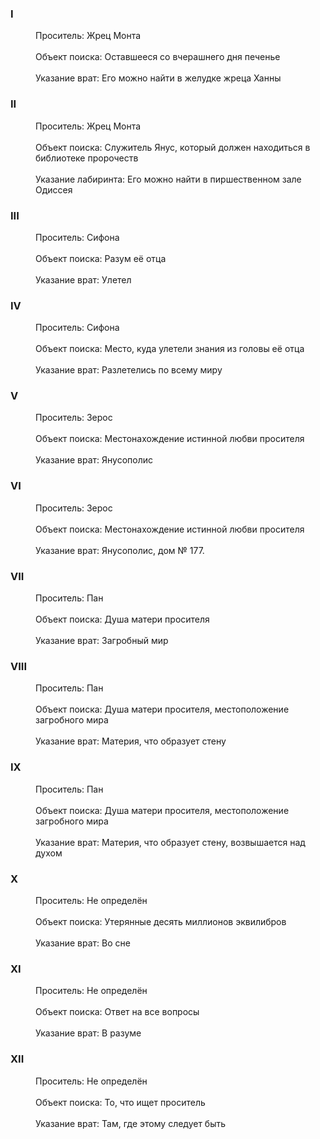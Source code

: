===I===
:Проситель: Жрец Монта
:<br />Объект поиска: Оставшееся со вчерашнего дня печенье
:<br />Указание врат: Его можно найти в желудке жреца Ханны

===II===
:Проситель: Жрец Монта
:<br />Объект поиска: Служитель Янус, который должен находиться в библиотеке пророчеств
:<br />Указание лабиринта: Его можно найти в пиршественном зале Одиссея

===III===
:Проситель: Сифона
:<br />Объект поиска: Разум её отца
:<br />Указание врат: Улетел

===IV===
:Проситель: Сифона
:<br />Объект поиска: Место, куда улетели знания из головы её отца
:<br />Указание врат: Разлетелись по всему миру

===V===
:Проситель: Зерос
:<br />Объект поиска: Местонахождение истинной любви просителя
:<br />Указание врат: Янусополис

===VI===
:Проситель: Зерос
:<br />Объект поиска: Местонахождение истинной любви просителя
:<br />Указание врат: Янусополис, дом №&nbsp;177.

===VII===
:Проситель: Пан
:<br />Объект поиска: Душа матери просителя
:<br />Указание врат: Загробный мир

===VIII===
:Проситель: Пан
:<br />Объект поиска: Душа матери просителя, местоположение загробного мира
:<br />Указание врат: Материя, что образует стену

===IX===
:Проситель: Пан
:<br />Объект поиска: Душа матери просителя, местоположение загробного мира
:<br />Указание врат: Материя, что образует стену, возвышается над духом

===X===
:Проситель: Не определён
:<br />Объект поиска: Утерянные десять миллионов эквилибров
:<br />Указание врат: Во сне

===XI===
:Проситель: Не определён
:<br />Объект поиска: Ответ на все вопросы
:<br />Указание врат: В разуме

===XII===
:Проситель: Не определён
:<br />Объект поиска: То, что ищет проситель
:<br />Указание врат: Там, где этому следует быть
